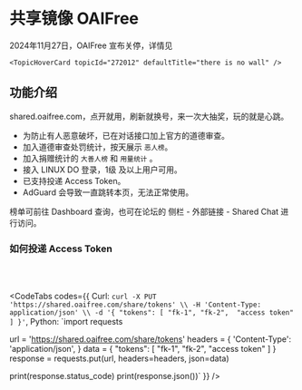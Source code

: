 <br></br>


# 共享镜像 OAIFree

<Callout type="error">
    2024年11月27日，OAIFree 宣布关停，详情见 
    
    <TopicHoverCard topicId="272012" defaultTitle="there is no wall" />
</Callout>


## 功能介绍

<Link href="https://shared.oaifree.com" target="_blank" className="text-blue-500">shared.oaifree.com</Link>，点开就用，刷新就换号，来一次大抽奖，玩的就是心跳。

- 为防止有人恶意破坏，已在对话接口加上官方的道德审查。
- 加入道德审查处罚统计，按天展示 `恶人榜`。
- 加入捐赠统计的 `大善人榜` 和 `用量统计` 。
- 接入 LINUX DO 登录，1级 及以上用户可用。
- 已支持投递 Access Token。
- AdGuard 会导致一直跳转本页，无法正常使用。

榜单可前往 <Link href="https://shared.oaifree.com/dashboard" target="_blank" className="text-blue-500">Dashboard</Link> 查询，也可在论坛的 侧栏 - 外部链接 - Shared Chat 进行访问。

### 如何投递 Access Token

<br></br>

<CodeTabs
  codes={{
    Curl: `curl -X PUT 'https://shared.oaifree.com/share/tokens' \\
    -H 'Content-Type: application/json' \\
    -d '{
        "tokens": [
            "fk-1",
            "fk-2", 
            "access token"
        ]
    }'`,
    Python: `import requests

url = 'https://shared.oaifree.com/share/tokens'
headers = {
    'Content-Type': 'application/json',
}
data = {
    "tokens": [
        "fk-1",
        "fk-2",
        "access token"
    ]
}
response = requests.put(url, headers=headers, json=data)

print(response.status_code)
print(response.json())`
  }}
/>

